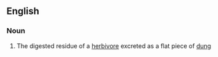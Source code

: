 ==English==

===Noun===
{{en-noun|sg=[[cow]] [[pat]]}}

# The digested residue of a [[herbivore]] excreted as a flat piece of [[dung]]